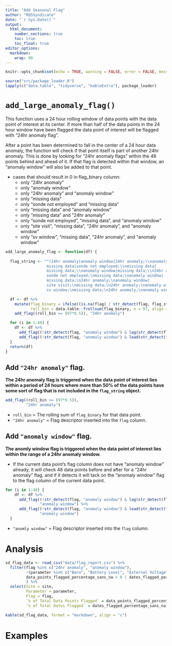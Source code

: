 ```yaml
---
title: "Add Seasonal Flag"
author: "ROSSyndicate"
date: "`r Sys.Date()`"
output: 
  html_document:
    number_sections: true
    toc: true
    toc_float: true
editor_options: 
  markdown: 
    wrap: 90
---
```


```r
knitr::opts_chunk$set(echo = TRUE, warning = FALSE, error = FALSE, message = FALSE) 
```

```r
source("src/package_loader.R")
lapply(c("data.table", "tidyverse", "kableExtra"), package_loader)
```

# `add_large_anomaly_flag()`

This function uses a 24 hour rolling window of data points with the data point of interest at its center. If more than half of the data points in the 24 hour window have been flagged the data point of interest will be flagged with "24hr anomaly flag".

After a point has been determined to fall in the center of a 24 hour data anomaly, the function will check if that point itself is part of another 24hr anomaly. This is done by looking for "24hr anomaly flags" within the 48 points behind and ahead of it. If that flag is detected within that window, an "anomaly window" will also be added to that point.

- cases that should result in 0 in flag_binary column:
  - only "24hr anomaly"
  - only "anomaly window"
  - only "24hr anomaly" and "anomaly window"
  - only "missing data"
  - only "sonde not employed" and "missing data"
  - only "missing data" and "anomaly window"
  - only "missing data" and "24hr anomaly"
  - only "sonde not employed", "missing data", and "anomaly window"
  - only "site visit", "missing data", "24hr anomaly", and "anomaly window"
  - only "sv window", "missing data", "24hr anomaly", and "anomaly window"

```r
add_large_anomaly_flag <- function(df) {
  
  flag_string <- "^(24hr anomaly|anomaly window|24hr anomaly;\\nanomaly window|
                  missing data|sonde not employed;\\nmissing data|
                  missing data;\\nanomaly window|missing data;\\n24hr anomaly|
                  sonde not employed;\nmissing data;\nanomaly window|
                  missing data;\n24hr anomaly;\nanomaly window|
                  site visit;\nmissing data;\n24hr anomaly;\nanomaly window|
                  sv window;\nmissing data;\n24hr anomaly;\nanomaly window)$"

  df <- df %>%
    mutate(flag_binary = ifelse((is.na(flag) | str_detect(flag, flag_string)), 0, 1),
           roll_bin = data.table::frollsum(flag_binary, n = 97, align = 'center', na.rm = F, fill = NA_real_)) %>%
    add_flag((roll_bin >= (97*0.5)), "24hr anomaly")

  for (i in 1:48) {
    df <- df %>%
      add_flag((!str_detect(flag, "anomaly window") & lag(str_detect(flag, "24hr anomaly"), n = i)), "anomaly window") %>%
      add_flag((!str_detect(flag, "anomaly window") & lead(str_detect(flag, "24hr anomaly"), n = i)), "anomaly window")
  }
  return(df)
}
```

## Add `"24hr anomaly"` flag.
**The 24hr anomaly flag is triggered when the data point of interest lies within a period of 24 hours where more than 50% of the data points have some sort of flag that is not included in the `flag_string` object.**
```r
add_flag((roll_bin >= (97*0.5)), 
         "24hr anomaly")
```
- `roll_bin` = The rolling sum of `flag_binary` for that data point. 
- `"24hr anomaly"` = Flag descriptor inserted into the `flag` column.

## Add `"anomaly window"` flag.
**The anomly window flag is triggered when the data point of interest lies within the range of a 24hr anomaly window.**

- If the current data point's flag column does not have "anomaly window" already, it will check 48 data points before and after for a "24hr anomaly" flag, and if it detects it will tack on the "anomaly window" flag to the flag column of the current data point. 
```r
for (i in 1:48) {
    df <- df %>%
      add_flag((!str_detect(flag, "anomaly window") & lag(str_detect(flag, "24hr anomaly"), n = i)), 
               "anomaly window") %>%
      add_flag((!str_detect(flag, "anomaly window") & lead(str_detect(flag, "24hr anomaly"), n = i)), 
               "anomaly window")
  }
```
- `"anomly window"` = Flag descriptor inserted into the `flag` column.

# Analysis
```r
sd_flag_data <- read_csv("data/flag_report.csv") %>% 
  filter(flag %in% c("24hr anomaly", "anomaly window"),
         !(parameter %in% c("Baro", "Battery Level", "External Voltage")),
         data_points_flagged_percentage_sans_na > 0 | dates_flagged_percentage_sans_na > 0
         ) %>% 
  select(Site = site, 
         Parameter = parameter,
         Flag = flag, 
         `% of Total Data Points Flagged` = data_points_flagged_percentage_sans_na,
         `% of Total Dates Flagged` = dates_flagged_percentage_sans_na)

kable(sd_flag_data, format = "markdown", align = "c")
```
# Examples
